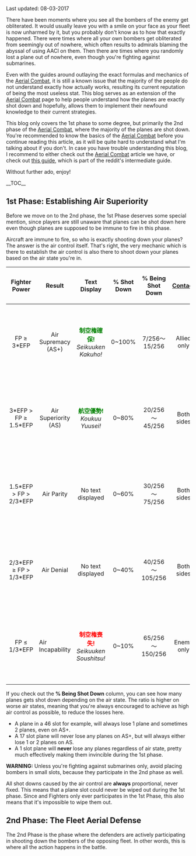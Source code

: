 Last updated: 08-03-2017

There have been moments where you see all the bombers of the enemy get obliterated. It would usually leave you with a smile on your face as your fleet is now unharmed by it, but you probably don't know as to how that exactly happened. There were times where all your own bombers get obliterated from seemingly out of nowhere, which often results to admirals blaming the abyssal of using AACI on them. Then there are times where you randomly lost a plane out of nowhere, even though you're fighting against submarines.

Even with the guides around outlaying the exact formulas and mechanics of the [[Aerial Combat]], it is still a known issue that the majority of the people do not understand exactly how {{AA}} actually works, resulting its current reputation of being the most useless stat. This blog serves as an extension of the [[Aerial Combat]] page to help people understand how the planes are exactly shot down and hopefully, allows them to implement their newfound knowledge to their current strategies.

This blog only covers the 1st phase to some degree, but primarily the 2nd phase of the [[Aerial Combat]], where the majority of the planes are shot down. You're recommended to know the basics of the [[Aerial Combat]] before you continue reading this article, as it will be quite hard to understand what I'm talking about if you don't. In case you have trouble understanding this blog, I recommend to either check out the [[Aerial Combat]] article we have, or check out [https://www.reddit.com/r/kancolle/wiki/intermediate#wiki_aerial_combat this guide], which is part of the reddit's intermediate guide.

Without further ado, enjoy!

__TOC__
{{Clear}}

==1st Phase: Establishing Air Superiority==
Before we move on to the 2nd phase, the 1st Phase deserves some special mention, since players are still unaware that planes can be shot down here even though planes are supposed to be immune to {{AA}} fire in this phase.

Aircraft are immune to {{AA}} fire, so who is exactly shooting down your planes? The answer is the air control itself. That's right, the very mechanic which is there to establish the air control is also there to shoot down your planes based on the air state you're in.

<div class="mw-collapsible" data-expandtext="Show Table" data-collapsetext="Hide Table">
{| class="article-table" style="width:700px;"
|-
! scope="col" style="width:190px; text-align:center;" |Fighter Power
! scope="col" style="width:100px; text-align:center;" |Result
! scope="col" style="width:165px; text-align:center;" |Text Display
! scope="col" style="width:110px; text-align:center;" | % Shot Down
! scope="col" style="width:110px; text-align:center;" | % Being Shot Down
! scope="col" style="width:100px; text-align:center;" |[[Combat#Contact|Contact]]
! scope="col" style="width:100px; text-align:center;" |[[Combat Screens]]
|-
| style="text-align:center;" |FP ≥ 3*EFP
| style="text-align:center;" |Air Supremacy<br />(AS+)
| style="text-align:center;" |<span style="color:green">'''制空権確保!'''</span><br />''Seikuuken Kakuho!''
| style="text-align:center;" |0~100%
| style="text-align:center;" |7/256～15/256
| style="text-align:center;" |Allied only
| style="text-align:center;" |[[File:Combat_supremacy.jpg|150px]]
|-
| style="text-align:center;" |3*EFP > FP ≥ 1.5*EFP
| style="text-align:center;" |Air Superiority<br />(AS)
| style="text-align:center;" |<span style="color:green">'''航空優勢! '''</span><br />''Koukuu Yuusei!''
| style="text-align:center;" |0~80%
| style="text-align:center;" |20/256～45/256
| style="text-align:center;" |Both sides
| style="text-align:center;" |[[File:Combat_superiority.jpg|150px]]
|-
| style="text-align:center;" |1.5*EFP > FP > 2/3*EFP
| style="text-align:center;" |Air Parity
| style="text-align:center;" |No text displayed
| style="text-align:center;" |0~60%
| style="text-align:center;" |30/256～75/256
| style="text-align:center;" |Both sides
| style="text-align:center;" |[[File:Combat_parity and incapability.jpg|150px]]
|-
| style="text-align:center;" |2/3*EFP ≥ FP > 1/3*EFP
| style="text-align:center;" |Air Denial
| style="text-align:center;" |No text displayed
| style="text-align:center;" |0~40%
| style="text-align:center;" |40/256～105/256
| style="text-align:center;" |Both sides
| style="text-align:center;" |[[File:Combat_parity and incapability.jpg|150px]]
|-
| style="text-align:center;" |FP ≤ 1/3*EFP
|
<p style="text-align:center;">Air Incapability</p>
| style="text-align:center;" |<span style="color:red">'''制空権喪失! '''</span><br />''Seikuuken Soushitsu!''
| style="text-align:center;" |0~10%
| style="text-align:center;" |65/256～150/256
| style="text-align:center;" |Enemy only
|[[File:Combat_denial.jpg|150px]]
|}
</div>

If you check out the '''% Being Shot Down''' column, you can see how many planes gets shot down depending on the air state. The ratio is higher on worse air states, meaning that you're always encouraged to achieve as high air control as possible, to reduce the losses here.
* A plane in a 46 slot for example, will always lose 1 plane and sometimes 2 planes, even on AS+.
* A 17 slot plane will never lose any planes on AS+, but will always either lose 1 or 2 planes on AS.
* A 1 slot plane will '''never''' lose any planes regardless of air state, pretty much effectively making them invincible during the 1st phase.
'''WARNING:''' Unless you're fighting against submarines only, avoid placing bombers in small slots, because they participate in the 2nd phase as well.

All shot downs caused by the air control are '''always''' proportional, never fixed. This means that a plane slot could never be wiped out during the 1st phase. Since {{GreenPlane}} and {{Seaplane}}Fighters only ever participates in the 1st Phase, this also means that it's impossible to wipe them out.
{{Clear}}

==2nd Phase: The Fleet Aerial Defense==
The 2nd Phase is the phase where the defenders are actively participating in shooting down the bombers of the opposing fleet. In other words, this is where all the {{AA}} action happens in the battle.